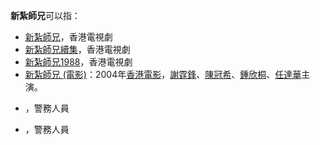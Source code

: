 '''新紮師兄'''可以指：

*[[新紮師兄|新紮師兄]]，香港電視劇
*[[新紮師兄續集|新紮師兄續集]]，香港電視劇
*[[新紮師兄1988|新紮師兄1988]]，香港電視劇
*[[新紮師兄_(電影)|新紮師兄 (電影)]]：2004年[[香港電影|香港電影]]，[[謝霆鋒|謝霆鋒]]、[[陳冠希|陳冠希]]、[[鍾欣桐|鍾欣桐]]、[[任達華|任達華]]主演。
*{{tsl|en|Police cadets in the United Kingdom|新紮師兄 (英國)}}，警務人員
*{{tsl|en|Police cadet|新紮師兄 (警察)}}，警務人員

{{disambig|Cat=四字作品消歧义}}